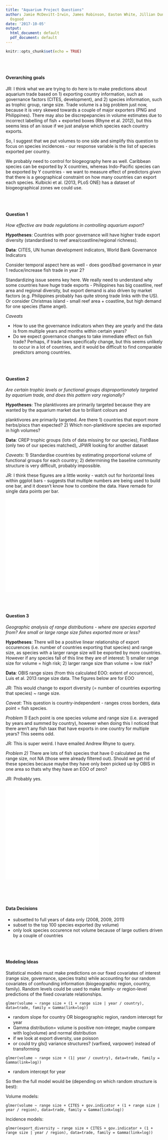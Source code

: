 ```yaml
---
title: "Aquarium Project Questions"
author: Jamie McDevitt-Irwin, James Robinson, Easton White, Jillian Dunic, Geoffrey
  Osgood
date: '2017-10-05'
output:
  html_document: default
  pdf_document: default
---
```


```r
knitr::opts_chunk$set(echo = TRUE)
```
<br><br>

#### Overarching goals

JR: I think what we are trying to do here is to make predictions about aquarium trade based on 1) exporting country information, such as governance factors (CITES, development), and 2) species information, such as trophic group, range size. Trade volume is a big problem just now, because it is very skewed towards a couple of major exporters (PNG and Philippines). There may also be discrepepancies in volume estimates due to incorrect labelling of fish + exported boxes (Rhyne et al. 2012), but this seems less of an issue if we just analyse which species each country exports.

So, I suggest that we put volumes to one side and simplify this question to focus on species incidences - our response variable is the list of species exported per country.

We probably need to control for biogeography here as well. Caribbean species can be exported by X countries, whereas Indo-Pacific species can be exported by Y countries - we want to measure effect of predictors *given* that there is a geographical constraint on how many countries can export each species. Kulbicki et al. (2013, PLoS ONE) has a dataset of biogeographical zones we could use.

<br><br>


#### Question 1
*How effective are trade regulations in controlling aquarium export?*  

**Hypotheses**: Countries with poor governance will have higher trade export diversity (standardised to reef area/coastline/regional richness). 

**Data**: CITES, UN human development indicators, World Bank Governance Indicators

Consider temporal aspect here as well - does good/bad governance in year 1 reduce/increase fish trade in year 2?

Standardizing issue seems key here. We really need to understand why some countries have huge trade exports - Philippines has big coastline, reef area and regional diversity, but export demand is also driven by market factors (e.g. Philippines probably has quite strong trade links with the US). Or consider Christmas island - small reef area + coastline, but high demand for one species (flame angel).

*Caveats* 

* How to use the governance indicators when they are yearly and the data is from multiple years and months within certain years? 
* Do we expect governance changes to take immediate effect on fish trade? Perhaps, if trade laws specifically change, but this seems unlikely to occur in a lot of countries, and it would be difficult to find comparable predictors among countries.

<br><br>
  
    
\pagebreak  

#### Question 2

*Are certain trophic levels or functional groups disproportionately targeted by aquarium trade, and does this pattern vary regionally? * 

**Hypotheses**: The planktivores are primarily targeted because they are wanted by the aquarium market due to brilliant colours and 

planktivores are primarily targeted. Are there 1) countries that export more herbs/piscs than expected? 2) Which non-planktivore species are exported in high volumes? 

**Data**: CREP trophic groups (lots of data missing for our species), FishBase (only two of our species matched), JPWR looking for another dataset  

*Caveats*: 1) Standardise countries by estimating proportional volume of functional groups for each country; 2) determining the baseline community structure is very difficult, probably impossible.  

JR: I think these figures are a little wonky - watch out for horizontal lines within ggplot bars - suggests that multiple numbers are being used to build one bar, and it doesn't know how to combine the data. Have remade for single data points per bar.

![](/Users/jamiemcdevitt-irwin/Documents/Git_Repos/open-science-project/figures/trophic_by_trade_volume_2008_09_11.pdf) 
![](/Users/jamiemcdevitt-irwin/Documents/Git_Repos/open-science-project/figures/trophic_by_trade_volume_country_2008_09_11.pdf)

<br><br>
\pagebreak   

#### Question 3

*Geographic analysis of range distributions - where are species exported from? Are small or large range size fishes exported more or less?*

**Hypotheses**: There will be a positive linear relationship of export occurences (i.e. number of countries exporting that species) and range size, as species with a larger range size will be exported by more countries. However if any species fall of this line they are of interest: 1) smaller range size for volume = high risk; 2) larger range size than volume = low risk?

**Data**: OBIS range sizes (from this calculated EOO: extent of occurence), Luis et al. 2013 range size data. The figures below are for EOO

JR: This would change to export diversity (= number of countries exporting that species) ~ range size.

*Caveat:* This question is country-independent - ranges cross borders, data point = fish species.  

*Problem 1)* Each point is one species volume and range size (i.e. averaged by  years and summed by country), however when doing this I noticed that there aren't any fish taax that have exports in one country for multiple years? This seems odd.  

JR: This is super weird. I have emailed Andrew Rhyne to query.

*Problem 2)* There are lots of fish species that have 0 calculated as the range size, not NA (those were already filtered out). Should we get rid of these species because maybe they have only been picked up by OBIS in one area so thats why they have an EOO of zero?  

JR: Probably yes.

![](/Users/jamiemcdevitt-irwin/Documents/Git_Repos/open-science-project/figures/eoo_trade_volume_2008_09_11.pdf)  
![](/Users/jamiemcdevitt-irwin/Documents/Git_Repos/open-science-project/figures/EOO_trade.trophic_volume_2008_09_11.pdf)

<br><br>  
\pagebreak   

#### Data Decisions  

* subsetted to full years of data only (2008, 2009, 2011) 
* subset to the top 100 species exported (by volume)  
* only look species occurence not volume because of large outliers driven by a couple of countries  

<br><br>  

#### Modeling Ideas  

Statistical models must make predictions on our fixed covariates of interest (range size, governance, species traits) while accounting for our random covariates of confounding information (biogeographic region, country, family). Random levels could be used to make family- or region-level predictions of the fixed covariate relationships.
```
glmer(volume ~ range size + (1 + range size | year / country), data=trade, family = Gamma(link=log))  
```
* random slope for country OR biogeographic region, random intercept for year  
* Gamma distribution= volume is positive non-integer, maybe compare with log(volume) and normal distribution  
* if we look at export diversity, use poisson
* or could try gls() variance structures? (varfixed, varpower) instead of transforming  

```
glmer(volume ~ range size + (1| year / country), data=trade, family = Gamma(link=log))  
``` 
* random intercept for year  

So then the full model would be (depending on which random structure is best):  

Volume models:
```
glmer(volume ~ range size + CITES + gov.indicator + (1 + range size | year / region), data=trade, family = Gamma(link=log))  
```

Incidence models:
```
glmer(export_diversity ~ range size + CITES + gov.indicator + (1 + range size | year / region), data=trade, family = Gamma(link=log))  
```
